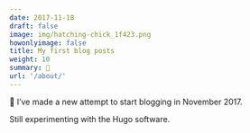 ```yaml
---
date: 2017-11-18
draft: false
image: img/hatching-chick_1f423.png
howonlyimage: false
title: My first blog posts
weight: 10
summary: 🐣
url: '/about/'
---
```




🐣 I've made a new attempt to start blogging in November 2017. 

Still experimenting with the Hugo software.

